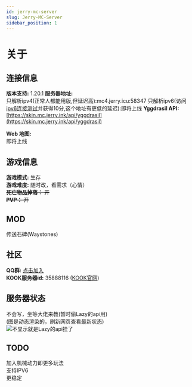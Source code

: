 ```yaml
---
id: jerry-mc-server
slug: Jerry-MC-Server
sidebar_position: 1
---
```


# 关于

## 连接信息  
**版本支持:**  1.20.1
**服务器地址:**  
只解析ipv4(正常人都能用版,但延迟高):mc4.jerry.icu:58347
只解析ipv6(访问[ipv6连接测试](https://testipv6.cn/)并获得10分,这个地址有更低的延迟):即将上线
**Yggdrasil API:**[https://skin.mc.jerry.ink/api/yggdrasil](https://skin.mc.jerry.ink/api/yggdrasil)  

**Web 地图:**  
即将上线

## 游戏信息  
**游戏模式:** 生存  
**游戏难度:** 随时改，看需求（心情）  
~~**死亡物品掉落：** 开~~  
~~**PVP：** 开~~  

## MOD  
传送石碑(Waystones)  

## 社区
**QQ群:** [点击加入](https://jq.qq.com/?_wv=1027&k=6K1nn4ud)  
**KOOK服务器id:** 35888116 ([KOOK官网](https://www.kookapp.cn/))

## 服务器状态  

不会写，坐等大佬来教(暂时偷Lazy的api用)  
(图是动态渲染的，刷新网页查看最新状态)  
![不显示就是Lazy的api挂了](https://api.imlazy.ink/mcapi?host=mc4.jerry.icu:58347&type=image)

## TODO  
加入机械动力即更多玩法  
支持IPV6  
更稳定  
